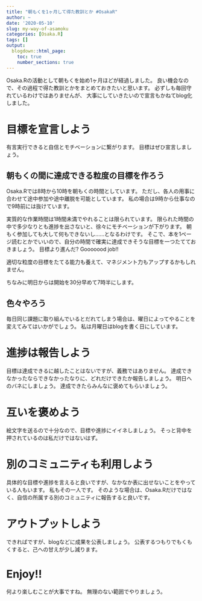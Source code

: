 ```yaml
---
title: "朝もくを1ヶ月して得た教訓とか #OsakaR"
author: ~
date: '2020-05-10'
slug: my-way-of-asamoku
categories: [Osaka.R]
tags: []
output:
  blogdown::html_page:
    toc: true
    number_sections: true
---
```


Osaka.Rの活動として朝もくを始め1ヶ月ほどが経過しました。
良い機会なので、その過程で得た教訓とかをまとめておきたいと思います。
必ずしも毎回守れているわけではありませんが、
大事にしていきたいので宣言もかねてblog化しました。

# 目標を宣言しよう

有言実行できると自信とモチベーションに繋がります。
目標はぜひ宣言しましょう。

## 朝もくの間に達成できる粒度の目標を作ろう

Osaka.Rでは8時から10時を朝もくの時間としています。
ただし、各人の用事に合わせて途中参加や途中離脱を可能としています。
私の場合は9時から仕事なので9時前には抜けています。

実質的な作業時間は1時間未満でやれることは限られています。
限られた時間の中で多少なりとも進捗を出さないと、徐々にモチベーションが下がります。
朝もく参加しても大して何もできないし……となるわけです。
そこで、本を1ページ読むとかでいいので、自分の時間で確実に達成できそうな目標を一つたてておきましょう。
目標より進んだ? Gooooood job!!

適切な粒度の目標をたてる能力も養えて、マネジメント力もアップするかもしれません。

ちなみに明日からは開始を30分早めて7時半にします。

## 色々やろう

毎日同じ課題に取り組んでいるとだれてしまう場合は、曜日によってやることを変えてみてはいかがでしょう。
私は月曜日はblogを書く日にしています。

# 進捗は報告しよう

目標は達成できるに越したことはないですが、義務ではありません。
達成できなかったならできなかったなりに、どれだけできたか報告しましょう。
明日へのバネにしましょう。
達成できたらみんなに褒めてもらいましょう。

# 互いを褒めよう

絵文字を送るので十分なので、目標や進捗にイイネしましょう。
そっと背中を押されているのは私だけではないはず。

# 別のコミュニティも利用しよう

具体的な目標や進捗を言えると良いですが、なかなか表に出せないことをやっている人もいます。
私もその一人です。
そのような場合は、Osaka.Rだけではなく、自信の所属する別のコミュニティに報告すると良いです。

# アウトプットしよう

できればですが、blogなどに成果を公表しましょう。
公表するつもりでもくもくすると、己への甘えが少し減ります。

# Enjoy!!

何より楽しむことが大事ですね。
無理のない範囲でやりましょう。